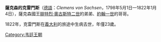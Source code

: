 {{Multiple issues|
{{Expand language|1=en|time=2020-11-15T06:16:34+00:00}}
{{Unreferenced|time=2020-11-15T06:16:34+00:00}}
{{Orphan|time=2020-11-15T06:16:34+00:00}}
}}
{{Infobox noble
| name        = 薩克森的克雷門斯
| image       = Clément de Saxe.jpg
| birth_date  = {{birth date|1798|5|1|df=y}}
| birth_place = [[德勒斯登|德勒斯登]]
| death_date  = {{death date and age|1822|01|04|1798|5|1|df=y}}
| death_place = [[比薩|比薩]]
| full name   = Clemens Maria Joseph Nepomuk Aloys Vincenz Xaver Franz de Paula Franz de Valois Joachim Benno Philipp Jakob
| noble family= [[韋廷王朝|韋廷王朝]]
| father      = [[薩克森的馬克西米利安_(1759-1838)|薩克森的馬克西米利安]]
| mother      = [[帕爾馬的卡羅琳娜|帕爾馬的卡羅琳娜]]
| religion    = [[羅馬天主教|羅馬天主教]]
}}
'''薩克森的克雷門斯'''（[[德語|德語]]：''Clemens von Sachsen''，1798年5月1日—1822年1月4日），薩克森國王[[腓特烈·奧古斯特二世_(薩克森國王)|腓特烈·奧古斯特二世]]的弟弟、[[約翰_(薩克森國王)|約翰一世]]的哥哥。

1822年，克雷門斯在[[義大利|義大利]]的旅途中生病去世，年僅23歲。

[[Category:韦廷王朝|Category:韦廷王朝]]